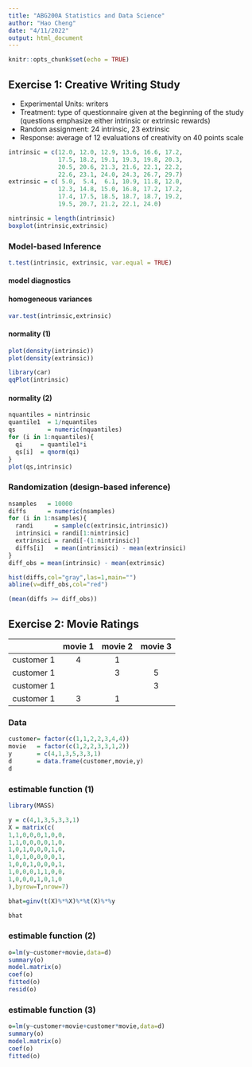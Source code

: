 ```yaml
---
title: "ABG200A Statistics and Data Science"
author: "Hao Cheng"
date: "4/11/2022"
output: html_document
---
```


```r

knitr::opts_chunk$set(echo = TRUE)

```

## Exercise 1: Creative Writing Study

* Experimental Units: writers
* Treatment: type of questionnaire given at the beginning of the study (questions emphasize either intrinsic or extrinsic rewards)
* Random assignment: 24 intrinsic, 23 extrinsic
* Response: average of 12 evaluations of creativity on 40 points scale

```r
intrinsic = c(12.0, 12.0, 12.9, 13.6, 16.6, 17.2,
              17.5, 18.2, 19.1, 19.3, 19.8, 20.3,
              20.5, 20.6, 21.3, 21.6, 22.1, 22.2,
              22.6, 23.1, 24.0, 24.3, 26.7, 29.7)
extrinsic = c( 5.0,  5.4,  6.1, 10.9, 11.8, 12.0,
              12.3, 14.8, 15.0, 16.8, 17.2, 17.2,
              17.4, 17.5, 18.5, 18.7, 18.7, 19.2,
              19.5, 20.7, 21.2, 22.1, 24.0)

nintrinsic = length(intrinsic)
boxplot(intrinsic,extrinsic)
```

### Model-based Inference
```r
t.test(intrinsic, extrinsic, var.equal = TRUE)
```

#### model diagnostics

#### homogeneous variances
```r
var.test(intrinsic,extrinsic)
```

#### normality (1)
```r
plot(density(intrinsic))
plot(density(extrinsic))

library(car)
qqPlot(intrinsic)
```

#### normality (2)
```r
nquantiles = nintrinsic
quantile1  = 1/nquantiles
qs         = numeric(nquantiles)
for (i in 1:nquantiles){
  qi     = quantile1*i
  qs[i]  = qnorm(qi)
}
plot(qs,intrinsic)
```


### Randomization (design-based inference)
```r
nsamples   = 10000
diffs      = numeric(nsamples)
for (i in 1:nsamples){
  randi      = sample(c(extrinsic,intrinsic))
  intrinsici = randi[1:nintrinsic]
  extrinsici = randi[-(1:nintrinsic)]
  diffs[i]   = mean(intrinsici) - mean(extrinsici)
}
diff_obs = mean(intrinsic) - mean(extrinsic)

hist(diffs,col="gray",las=1,main="")
abline(v=diff_obs,col="red")

(mean(diffs >= diff_obs))
```

## Exercise 2: Movie Ratings

|            |movie 1|movie 2|movie 3|
|:----------:|:-----:|:-----:|:-----:|
| customer 1 |  4    |   1   |       |
| customer 1 |       |   3   |   5   |
| customer 1 |       |       |   3   |
| customer 1 |  3    |   1   |       |

### Data
```r
customer= factor(c(1,1,2,2,3,4,4))
movie   = factor(c(1,2,2,3,3,1,2))
y       = c(4,1,3,5,3,3,1)
d       = data.frame(customer,movie,y)
d
```

### estimable function (1)

```r
library(MASS)

y = c(4,1,3,5,3,3,1)
X = matrix(c(
1,1,0,0,0,1,0,0,
1,1,0,0,0,0,1,0,
1,0,1,0,0,0,1,0,
1,0,1,0,0,0,0,1,
1,0,0,1,0,0,0,1,
1,0,0,0,1,1,0,0,
1,0,0,0,1,0,1,0
),byrow=T,nrow=7)

bhat=ginv(t(X)%*%X)%*%t(X)%*%y

bhat
```

### estimable function (2)

```r
o=lm(y~customer+movie,data=d)
summary(o)
model.matrix(o)
coef(o)
fitted(o)
resid(o)
```

### estimable function (3)

```r
o=lm(y~customer+movie+customer*movie,data=d)
summary(o)
model.matrix(o)
coef(o)
fitted(o)
```




